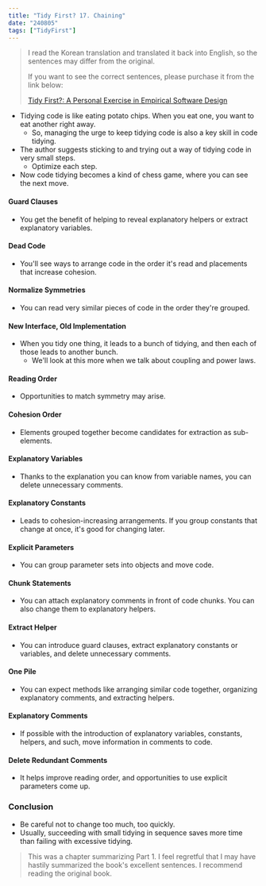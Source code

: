```yaml
---
title: "Tidy First? 17. Chaining"
date: "240805"
tags: ["TidyFirst"]
---
```


> I read the Korean translation and translated it back into English, so the sentences may differ from the original.
>
> If you want to see the correct sentences, please purchase it from the link below:
>
> [Tidy First?: A Personal Exercise in Empirical Software Design](https://www.amazon.com/Tidy-First-Personal-Exercise-Empirical/dp/1098151240)

- Tidying code is like eating potato chips. When you eat one, you want to eat another right away.
  - So, managing the urge to keep tidying code is also a key skill in code tidying.
- The author suggests sticking to and trying out a way of tidying code in very small steps.
  - Optimize each step.
- Now code tidying becomes a kind of chess game, where you can see the next move.

#### Guard Clauses

- You get the benefit of helping to reveal explanatory helpers or extract explanatory variables.

#### Dead Code

- You'll see ways to arrange code in the order it's read and placements that increase cohesion.

#### Normalize Symmetries

- You can read very similar pieces of code in the order they're grouped.

#### New Interface, Old Implementation

- When you tidy one thing, it leads to a bunch of tidying, and then each of those leads to another bunch.
  - We'll look at this more when we talk about coupling and power laws.

#### Reading Order

- Opportunities to match symmetry may arise.

#### Cohesion Order

- Elements grouped together become candidates for extraction as sub-elements.

#### Explanatory Variables

- Thanks to the explanation you can know from variable names, you can delete unnecessary comments.

#### Explanatory Constants

- Leads to cohesion-increasing arrangements. If you group constants that change at once, it's good for changing later.

#### Explicit Parameters

- You can group parameter sets into objects and move code.

#### Chunk Statements

- You can attach explanatory comments in front of code chunks. You can also change them to explanatory helpers.

#### Extract Helper

- You can introduce guard clauses, extract explanatory constants or variables, and delete unnecessary comments.

#### One Pile

- You can expect methods like arranging similar code together, organizing explanatory comments, and extracting helpers.

#### Explanatory Comments

- If possible with the introduction of explanatory variables, constants, helpers, and such, move information in comments to code.

#### Delete Redundant Comments

- It helps improve reading order, and opportunities to use explicit parameters come up.

### Conclusion

- Be careful not to change too much, too quickly.
- Usually, succeeding with small tidying in sequence saves more time than failing with excessive tidying.

> This was a chapter summarizing Part 1. I feel regretful that I may have hastily summarized the book's excellent sentences. I recommend reading the original book.
